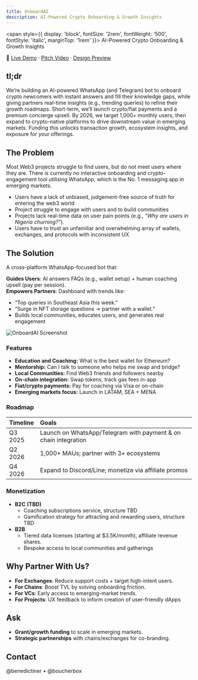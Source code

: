 ```yaml
---
title: OnboardAI
description: AI-Powered Crypto Onboarding & Growth Insights
---
```

<span style={{ display: 'block', fontSize: '2rem', fontWeight: '500', fontStyle: 'italic', marginTop: '1rem' }}>
  AI-Powered Crypto Onboarding & Growth Insights
</span>


🔗 [Live Demo](https://obi-livid.vercel.app/) · [Pitch Video](https://www.loom.com/share/025b9734fdeb44abac453b4e5f09c566?sid=b3263b64-c19e-4a37-a0d5-8a3697f83443) · [Design Preview](https://www.figma.com/proto/5EWXMqTCRTRoJd74CfPe9o/obi_onboarding)

## tl;dr

We’re building an AI-powered WhatsApp (and Telegram) bot to onboard crypto newcomers with instant answers and fill their knowledge gaps, while giving partners real-time insights (e.g., trending queries) to refine their growth roadmaps. Short-term, we’ll launch crypto/fiat payments and a premium concierge upsell. By 2026, we target 1,000+ monthly users, then expand to crypto-native platforms to drive downstream value in emerging markets. Funding this unlocks transaction growth, ecosystem insights, and exposure for your offerings.

## The Problem

Most Web3 projects struggle to find users, but do not meet users where they are. There is currently no interactive onboarding and crypto-engagement tool utilising WhatsApp, which is the No. 1 messaging app in emerging markets.

* Users have a lack of unbiased, judgement-free source of truth for entering the web3 world  
* Project struggle to engage with users and to build communities  
* Projects lack real-time data on user pain points (e.g., *“Why are users in Nigeria churning?”*).  
* Users have to trust an unfamiliar and overwhelming array of wallets, exchanges, and protocols with inconsistent UX

## The Solution

A cross-platform WhatsApp-focused bot that:

**Guides Users**: AI answers FAQs (e.g., wallet setup) \+ human coaching upsell (pay per session).  
**Empowers Partners**: Dashboard with trends like:

* “Top queries in Southeast Asia this week.”  
* “Surge in NFT storage questions → partner with a wallet.”  
* Builds local communities, educates users, and generates real engagement

![OnboardAI Screenshot](/obi.png)


### Features

* **Education and Coaching:** What is the best wallet for Ethereum?  
* **Mentorship:** Can I talk to someone who helps me swap and bridge?  
* **Local Communities:** Find Web3 friends and followers nearby  
* **On-chain integration:** Swap tokens, track gas fees in-app  
* **Fiat/crypto payments:** Pay for coaching via Visa or on-chain  
* **Emerging markets focus:** Launch in LATAM, SEA \+ MENA

### Roadmap

| Timeline | Goals |
| :---- | :---- |
| Q3 2025 | Launch on WhatsApp/Telegram with payment & on chain integration |
| Q2 2026 | 1,000+ MAUs; partner with 3+ ecosystems |
| Q4 2026 | Expand to Discord/Line; monetize via affiliate promos |

### Monetization

* **B2C** **(TBD)**  
  * Coaching subscriptions service, structure TBD  
  * Gamification strategy for attracting and rewarding users, structure TBD  
* **B2B**  
  * Tiered data licenses (starting at $3.5K/month), affiliate revenue shares.  
  * Bespoke access to local communities and gatherings

## Why Partner With Us?

* **For Exchanges**: Reduce support costs \+ target high-intent users.  
* **For Chains**: Boost TVL by solving onboarding friction.  
* **For VCs**: Early access to emerging-market trends.  
* **For Projects**: UX feedback to inform creation of user-friendly dApps

## Ask

* **Grant/growth funding** to scale in emerging markets.  
* **Strategic partnerships** with chains/exchanges for co-branding.


## Contact

<div style={{ display: 'flex', flexWrap: 'wrap', gap: '1.5rem', alignItems: 'center', marginTop: '1rem', fontSize: '1rem' }}>
  <span style={{ display: 'inline-flex', alignItems: 'center', gap: '0.4rem' }}>
    <a href="https://t.me/benedictiner" target="_blank" rel="noopener noreferrer">
      <Icon name="telegram" label="Telegram" />
    </a>
    @benedictiner
  </span>
  <span>•</span>
  <span style={{ display: 'inline-flex', alignItems: 'center', gap: '0.4rem' }}>
    <a href="https://t.me/boucherbox" target="_blank" rel="noopener noreferrer">
      <Icon name="telegram" label="Telegram" />
    </a>
    @boucherbox
  </span>
</div>




